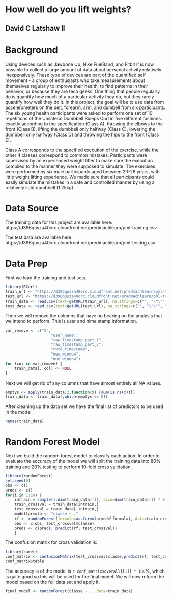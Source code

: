 # How well do you lift weights?
## David C Latshaw II

# Background

Using devices such as Jawbone Up, Nike FuelBand, and Fitbit it is now possible to collect a large amount of data about personal activity relatively inexpensively. These type of devices are part of the quantified self movement - a group of enthusiasts who take measurements about themselves regularly to improve their health, to find patterns in their behavior, or because they are tech geeks. One thing that people regularly do is quantify how much of a particular activity they do, but they rarely quantify how well they do it. In this project, the goal will be to use data from accelerometers on the belt, forearm, arm, and dumbell from six participants. The six young health participants were asked to perform one set of 10 repetitions of the Unilateral Dumbbell Biceps Curl in five different fashions: exactly according to the specification (Class A), throwing the elbows to the front (Class B), lifting the dumbbell only halfway (Class C), lowering the dumbbell only halfway (Class D) and throwing the hips to the front (Class E).

Class A corresponds to the specified execution of the exercise, while the other 4 classes correspond to common mistakes. Participants were supervised by an experienced weight lifter to make sure the execution complied to the manner they were supposed to simulate. The exercises were performed by six male participants aged between 20-28 years, with little weight lifting experience. We made sure that all participants could easily simulate the mistakes in a safe and controlled manner by using a relatively light dumbbell (1.25kg).

# Data Source

The training data for this project are available here: 
https://d396qusza40orc.cloudfront.net/predmachlearn/pml-training.csv

The test data are available here: 
https://d396qusza40orc.cloudfront.net/predmachlearn/pml-testing.csv

# Data Prep

First we load the training and test sets.  

```r
library(RCurl)
train_url <- "https://d396qusza40orc.cloudfront.net/predmachlearn/pml-training.csv"
test_url <- "https://d396qusza40orc.cloudfront.net/predmachlearn/pml-testing.csv"
train_data <- read.csv(text=getURL(train_url), na.strings=c("", "\"\"", "NA"))
test_data <- read.csv(text=getURL(test_url), na.strings=c("", "\"\"", "NA"))
```

Then we will remove the columns that have no bearing on the analysis that we intend to perform. This is user and nime stamp information.  

```r
var_remove <- c("X",
                    "user_name",
                    "raw_timestamp_part_1",
                    "raw_timestamp_part_2",
                    "cvtd_timestamp",
                    "new_window",
                    "num_window")
for (col in var_remove) {
    train_data[, col] <- NULL
}
```

Next we will get rid of any columns that have almost entirely all NA values.

```r
emptys <- apply(train_data,2,function(x) {sum(is.na(x))})
train_data <- train_data[,which(emptys == 0)]
```

After cleaning up the data set we have the final list of predictors to be used in the model.

```r
names(train_data)
```

# Random Forest Model

Next we build the random forest model to classify each action. In order to evaluate the accuracy of the model we will split the training data into 80% training and 20% testing to perform 10-fold cross validation.

```r
library(randomForest)
set.seed(0)
obs <- c()
preds <- c()
for(i in 1:10) {
    intrain = sample(1:dim(train_data)[1], size=dim(train_data)[1] * 0.8, replace=F)
    train_crossval = train_data[intrain,]
    test_crossval = train_data[-intrain,]
    modelformula <- "classe ~ ."
    rf <- randomForest(formula=as.formula(modelformula), data=train_crossval)
    obs <- c(obs, test_crossval$classe)
    preds <- c(preds, predict(rf, test_crossval))
    }
```

The confusion matrix for cross validation is:

```r
library(caret)
conf_matrix <- confusionMatrix(test_crossval$classe,predict(rf, test_crossval))
conf_matrix$table
```

The accuracy is of the model is `r conf_matrix$overall[[1]] * 100`%, which is quite good so this will be used for the final model. We will now reform the model based on the full data set and apply it.

```r
final_model <- randomForest(classe ~ ., data=train_data)
```  
